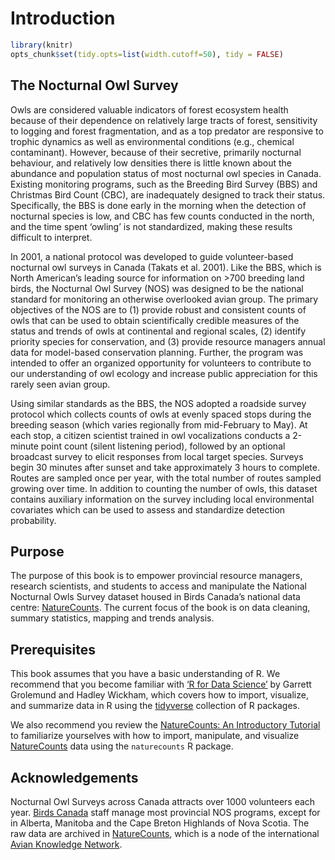 # Introduction {#Intro1}

```r

library(knitr)
opts_chunk$set(tidy.opts=list(width.cutoff=50), tidy = FALSE)

```

## The Nocturnal Owl Survey {#Intro1.1}

Owls are considered valuable indicators of forest ecosystem health because of their dependence on relatively large tracts of forest, sensitivity to logging and forest fragmentation, and as a top predator are responsive to trophic dynamics as well as environmental conditions (e.g., chemical contaminant). However, because of their secretive, primarily nocturnal behaviour, and relatively low densities there is little known about the abundance and population status of most nocturnal owl species in Canada. Existing monitoring programs, such as the Breeding Bird Survey (BBS) and Christmas Bird Count (CBC), are inadequately designed to track their status. Specifically, the BBS is done early in the morning when the detection of nocturnal species is low, and CBC has few counts conducted in the north, and the time spent 'owling' is not standardized, making these results difficult to interpret.

In 2001, a national protocol was developed to guide volunteer-based nocturnal owl surveys in Canada (Takats et al. 2001). Like the BBS, which is North American's leading source for information on \>700 breeding land birds, the Nocturnal Owl Survey (NOS) was designed to be the national standard for monitoring an otherwise overlooked avian group. The primary objectives of the NOS are to (1) provide robust and consistent counts of owls that can be used to obtain scientifically credible measures of the status and trends of owls at continental and regional scales, (2) identify priority species for conservation, and (3) provide resource managers annual data for model-based conservation planning. Further, the program was intended to offer an organized opportunity for volunteers to contribute to our understanding of owl ecology and increase public appreciation for this rarely seen avian group.

Using similar standards as the BBS, the NOS adopted a roadside survey protocol which collects counts of owls at evenly spaced stops during the breeding season (which varies regionally from mid-February to May). At each stop, a citizen scientist trained in owl vocalizations conducts a 2-minute point count (silent listening period), followed by an optional broadcast survey to elicit responses from local target species. Surveys begin 30 minutes after sunset and take approximately 3 hours to complete. Routes are sampled once per year, with the total number of routes sampled growing over time. In addition to counting the number of owls, this dataset contains auxiliary information on the survey including local environmental covariates which can be used to assess and standardize detection probability.

## Purpose {#Intro1.2}

The purpose of this book is to empower provincial resource managers, research scientists, and students to access and manipulate the National Nocturnal Owls Survey dataset housed in Birds Canada's national data centre: [NatureCounts](www.naturecounts.ca). The current focus of the book is on data cleaning, summary statistics, mapping and trends analysis.

## Prerequisites {#Intro1.3}

This book assumes that you have a basic understanding of R. We recommend that you become familiar with ['R for Data Science'](http://r4ds.had.co.nz/) by Garrett Grolemund and Hadley Wickham, which covers how to import, visualize, and summarize data in R using the [tidyverse](https://www.tidyverse.org/) collection of R packages.

We also recommend you review the [NatureCounts: An Introductory Tutorial](link%20to%20be%20provided) to familiarize yourselves with how to import, manipulate, and visualize [NatureCounts](www.naturecounts.ca) data using the `naturecounts` R package.

## Acknowledgements {#Intro1.4}

Nocturnal Owl Surveys across Canada attracts over 1000 volunteers each year. [Birds Canada](https://www.birdscanada.org/) staff manage most provincial NOS programs, except for in Alberta, Manitoba and the Cape Breton Highlands of Nova Scotia. The raw data are archived in [NatureCounts](www.naturecounts.ca), which is a node of the international [Avian Knowledge Network](www.avianknowledge.net).

